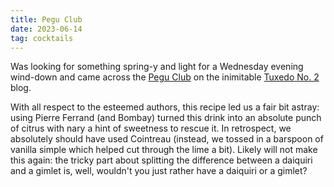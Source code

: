 ```yaml
---
title: Pegu Club
date: 2023-06-14
tag: cocktails
---
```


Was looking for something spring-y and light for a Wednesday evening wind-down and came across the [Pegu Club](https://tuxedono2.com/the-pegu-club-cocktail-recipe) on
the inimitable [Tuxedo No. 2](https://tuxedono2.com/) blog.

With all respect to the esteemed authors, this recipe led us a fair bit astray: using Pierre Ferrand (and Bombay) turned this drink into an absolute punch of citrus with nary
a hint of sweetness to rescue it. In retrospect, we absolutely should have used Cointreau (instead, we tossed in a barspoon of vanilla simple which helped cut through the lime a bit). Likely
will not make this again: the tricky part about splitting the difference between a daiquiri and a gimlet is, well, wouldn't you just rather have a daiquiri or a gimlet?
